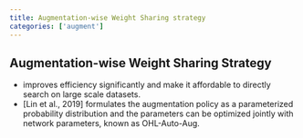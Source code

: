 ```yaml
---
title: Augmentation-wise Weight Sharing strategy
categories: ['augment']
---
```



## Augmentation-wise Weight Sharing Strategy
- improves efficiency significantly and make it affordable to directly search on large scale datasets. 
- [Lin et al., 2019] formulates the augmentation policy as a parameterized probability distribution and the parameters can be optimized jointly with network parameters, known as OHL-Auto-Aug.



